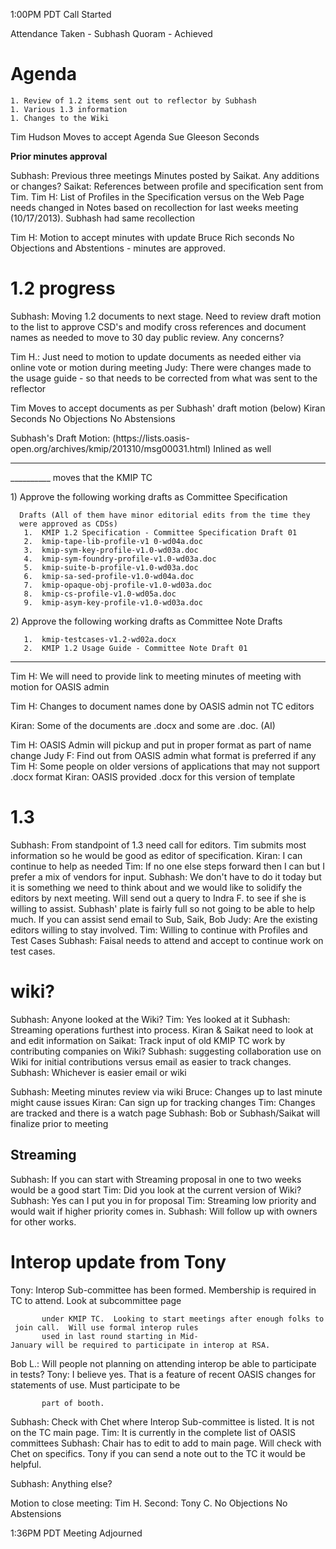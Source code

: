1:00PM PDT Call Started
 
Attendance Taken - Subhash
Quoram - Achieved
 
= Agenda =

 1. Review of 1.2 items sent out to reflector by Subhash
 1. Various 1.3 information
 1. Changes to the Wiki
 
Tim Hudson Moves to accept Agenda
Sue Gleeson Seconds
 
'''Prior minutes approval'''

Subhash: Previous three meetings Minutes posted by Saikat.  Any additions or changes?
Saikat: References between profile and specification sent from Tim.
Tim H: List of Profiles in the Specification versus on the Web Page needs changed in Notes based on recollection for last weeks meeting (10/17/2013).  Subhash had same recollection
 
Tim H: Motion to accept minutes with update
Bruce Rich seconds
No Objections and Abstentions - minutes are approved.

= 1.2 progress =
 
Subhash: Moving 1.2 documents to next stage.  Need to review draft motion to the list to approve CSD's and modify cross references and document names as needed to move to 30 day public review.  Any concerns?
 
Tim H.: Just need to motion to update documents as needed either via online vote or motion during meeting
Judy: There were changes made to the usage guide - so that needs to be corrected from what was sent to the reflector
 
Tim Moves to accept documents as per Subhash' draft motion (below)
Kiran Seconds
No Objections
No Abstensions
 
Subhash's Draft Motion: (https://lists.oasis-open.org/archives/kmip/201310/msg00031.html) Inlined as well
-------------------------

__________ moves that the KMIP TC
 
1) Approve the following working drafts as Committee Specification
   Drafts (All of them have minor editorial edits from the time they
   were approved as CDSs)
    1.  KMIP 1.2 Specification - Committee Specification Draft 01
    2.  kmip-tape-lib-profile-v1 0-wd04a.doc
    3.  kmip-sym-key-profile-v1.0-wd03a.doc
    4.  kmip-sym-foundry-profile-v1.0-wd03a.doc
    5.  kmip-suite-b-profile-v1.0-wd03a.doc
    6.  kmip-sa-sed-profile-v1.0-wd04a.doc
    7.  kmip-opaque-obj-profile-v1.0-wd03a.doc
    8.  kmip-cs-profile-v1.0-wd05a.doc
    9.  kmip-asym-key-profile-v1.0-wd03a.doc
 
2) Approve the following working drafts as Committee Note Drafts
    1.  kmip-testcases-v1.2-wd02a.docx
    2.  KMIP 1.2 Usage Guide - Committee Note Draft 01 
 
-------------------
 
Tim H: We will need to provide link to meeting minutes of meeting with motion for OASIS admin
 
Tim H: Changes to document names done by OASIS admin not TC editors
 
Kiran: Some of the documents are .docx and some are .doc. (AI)

Tim H: OASIS Admin will pickup and put in proper format as part of name change
Judy F: Find out from OASIS admin what format is preferred if any
Tim H: Some people on older versions of applications that may not support .docx format
Kiran: OASIS provided .docx for this version of template
 
= 1.3 =
Subhash: From standpoint of 1.3 need call for editors.  Tim submits most information so he would be good as editor of specification.
Kiran: I can continue to help as needed
Tim: If no one else steps forward then I can but I prefer a mix of vendors for input.
Subhash: We don't have to do it today but it is something we need to think about and we would like to solidify the editors by next meeting.  Will send out a query to Indra F. to see if she is willing to assist.  Subhash' plate is fairly full so not going to be able to help much.  If you can assist send email to Sub, Saik, Bob
Judy: Are the existing editors willing to stay involved.
Tim: Willing to continue with Profiles and Test Cases
Subhash: Faisal needs to attend and accept to continue work on test cases.

= wiki? =
 
Subhash: Anyone looked at the Wiki?
Tim: Yes looked at it
Subhash: Streaming operations furthest into process.  Kiran & Saikat need to look at and edit information on
Saikat: Track input of old KMIP TC work by contributing companies on Wiki?
Subhash: suggesting collaboration use on Wiki for initial contributions versus email as easier to track changes.
Subhash: Whichever is easier email or wiki
 
Subhash: Meeting minutes review via wiki
Bruce: Changes up to last minute might cause issues
Kiran: Can sign up for tracking changes
Tim: Changes are tracked and there is a watch page
Subhash: Bob or Subhash/Saikat will finalize prior to meeting
 
== Streaming ==
Subhash: If you can start with Streaming proposal in one to two weeks would be a good start
Tim:  Did you look at the current version of Wiki?
Subhash: Yes can I put you in for proposal
Tim:  Streaming low priority and would wait if higher priority comes in.
Subhash: Will follow up with owners for other works.
 
= Interop update from Tony =
 
Tony:   Interop Sub-committee has been formed.  Membership is required in TC to attend.  Look at subcommittee page
        under KMIP TC.  Looking to start meetings after enough folks to join call.  Will use formal interop rules
        used in last round starting in Mid-January will be required to participate in interop at RSA.
Bob L.: Will people not planning on attending interop be able to participate in tests?
Tony:   I believe yes.  That is a feature of recent OASIS changes for statements of use.  Must participate to be
        part of booth.
 
Subhash: Check with Chet where Interop Sub-committee is listed.  It is not on the TC main page.
Tim:     It is currently in the complete list of OASIS committees
Subhash: Chair has to edit to add to main page.  Will check with Chet on specifics.  Tony if you can send a note out to the TC it would be helpful.
 
Subhash: Anything else?
 
 
Motion to close meeting: Tim H.
Second: Tony C.
No Objections
No Abstensions
 
1:36PM PDT Meeting Adjourned
